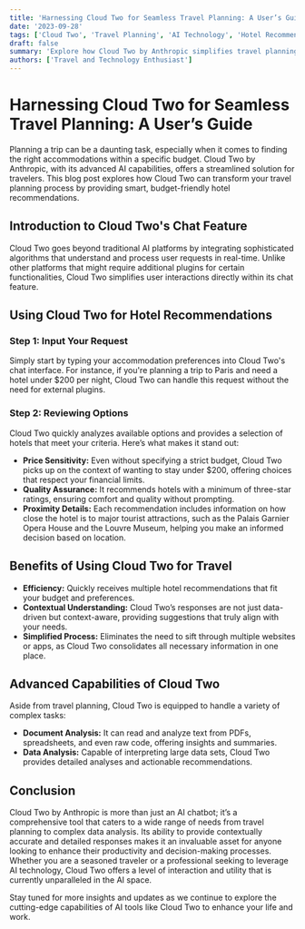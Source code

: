 ```yaml
---
title: 'Harnessing Cloud Two for Seamless Travel Planning: A User’s Guide'
date: '2023-09-28'
tags: ['Cloud Two', 'Travel Planning', 'AI Technology', 'Hotel Recommendations']
draft: false
summary: 'Explore how Cloud Two by Anthropic simplifies travel planning with its powerful AI capabilities. This guide demonstrates how to use Cloud Two to obtain hotel recommendations efficiently, showcasing its superior contextual understanding.'
authors: ['Travel and Technology Enthusiast']
---
```


# Harnessing Cloud Two for Seamless Travel Planning: A User’s Guide

Planning a trip can be a daunting task, especially when it comes to finding the right accommodations within a specific budget. Cloud Two by Anthropic, with its advanced AI capabilities, offers a streamlined solution for travelers. This blog post explores how Cloud Two can transform your travel planning process by providing smart, budget-friendly hotel recommendations.

## Introduction to Cloud Two's Chat Feature

Cloud Two goes beyond traditional AI platforms by integrating sophisticated algorithms that understand and process user requests in real-time. Unlike other platforms that might require additional plugins for certain functionalities, Cloud Two simplifies user interactions directly within its chat feature.

## Using Cloud Two for Hotel Recommendations

### Step 1: Input Your Request

Simply start by typing your accommodation preferences into Cloud Two's chat interface. For instance, if you're planning a trip to Paris and need a hotel under $200 per night, Cloud Two can handle this request without the need for external plugins.

### Step 2: Reviewing Options

Cloud Two quickly analyzes available options and provides a selection of hotels that meet your criteria. Here’s what makes it stand out:
- **Price Sensitivity:** Even without specifying a strict budget, Cloud Two picks up on the context of wanting to stay under $200, offering choices that respect your financial limits.
- **Quality Assurance:** It recommends hotels with a minimum of three-star ratings, ensuring comfort and quality without prompting.
- **Proximity Details:** Each recommendation includes information on how close the hotel is to major tourist attractions, such as the Palais Garnier Opera House and the Louvre Museum, helping you make an informed decision based on location.

## Benefits of Using Cloud Two for Travel

- **Efficiency:** Quickly receives multiple hotel recommendations that fit your budget and preferences.
- **Contextual Understanding:** Cloud Two’s responses are not just data-driven but context-aware, providing suggestions that truly align with your needs.
- **Simplified Process:** Eliminates the need to sift through multiple websites or apps, as Cloud Two consolidates all necessary information in one place.

## Advanced Capabilities of Cloud Two

Aside from travel planning, Cloud Two is equipped to handle a variety of complex tasks:
- **Document Analysis:** It can read and analyze text from PDFs, spreadsheets, and even raw code, offering insights and summaries.
- **Data Analysis:** Capable of interpreting large data sets, Cloud Two provides detailed analyses and actionable recommendations.

## Conclusion

Cloud Two by Anthropic is more than just an AI chatbot; it’s a comprehensive tool that caters to a wide range of needs from travel planning to complex data analysis. Its ability to provide contextually accurate and detailed responses makes it an invaluable asset for anyone looking to enhance their productivity and decision-making processes. Whether you are a seasoned traveler or a professional seeking to leverage AI technology, Cloud Two offers a level of interaction and utility that is currently unparalleled in the AI space.

Stay tuned for more insights and updates as we continue to explore the cutting-edge capabilities of AI tools like Cloud Two to enhance your life and work.

